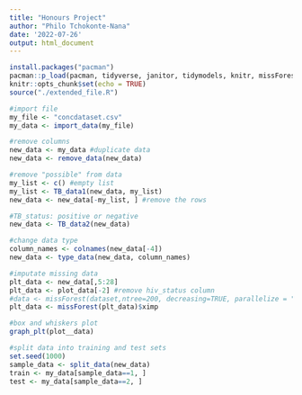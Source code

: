 ```yaml
---
title: "Honours Project"
author: "Philo Tchokonte-Nana"
date: '2022-07-26'
output: html_document
---
```


```r
install.packages("pacman")
pacman::p_load(pacman, tidyverse, janitor, tidymodels, knitr, missForest)
knitr::opts_chunk$set(echo = TRUE)
source("./extended_file.R")
```

```r
#import file
my_file <- "concdataset.csv"
my_data <- import_data(my_file)

#remove columns
new_data <- my_data #duplicate data 
new_data <- remove_data(new_data)

#remove "possible" from data 
my_list <- c() #empty list
my_list <- TB_data1(new_data, my_list)
new_data <- new_data[-my_list, ] #remove the rows

#TB_status: positive or negative
new_data <- TB_data2(new_data)

#change data type
column_names <- colnames(new_data[-4])
new_data <- type_data(new_data, column_names)
```

```r
#imputate missing data
plt_data <- new_data[,5:28]
plt_data <- plot_data[-2] #remove hiv_status column
#data <- missForest(dataset,ntree=200, decreasing=TRUE, parallelize = "forests")$ximp #gave an error
plt_data <- missForest(plt_data)$ximp

#box and whiskers plot
graph_plt(plot__data)
```

```r
#split data into training and test sets 
set.seed(1000)
sample_data <- split_data(new_data)
train <- my_data[sample_data==1, ]
test <- my_data[sample_data==2, ]
```

```r

```
